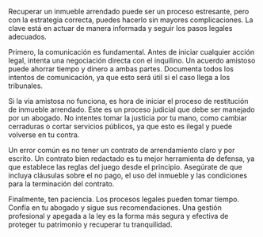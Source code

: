 Recuperar un inmueble arrendado puede ser un proceso estresante, pero con la estrategia correcta, puedes hacerlo sin mayores complicaciones. La clave está en actuar de manera informada y seguir los pasos legales adecuados.

Primero, la comunicación es fundamental. Antes de iniciar cualquier acción legal, intenta una negociación directa con el inquilino. Un acuerdo amistoso puede ahorrar tiempo y dinero a ambas partes. Documenta todos los intentos de comunicación, ya que esto será útil si el caso llega a los tribunales.

Si la vía amistosa no funciona, es hora de iniciar el proceso de restitución de inmueble arrendado. Este es un proceso judicial que debe ser manejado por un abogado. No intentes tomar la justicia por tu mano, como cambiar cerraduras o cortar servicios públicos, ya que esto es ilegal y puede volverse en tu contra.

Un error común es no tener un contrato de arrendamiento claro y por escrito. Un contrato bien redactado es tu mejor herramienta de defensa, ya que establece las reglas del juego desde el principio. Asegúrate de que incluya cláusulas sobre el no pago, el uso del inmueble y las condiciones para la terminación del contrato.

Finalmente, ten paciencia. Los procesos legales pueden tomar tiempo. Confía en tu abogado y sigue sus recomendaciones. Una gestión profesional y apegada a la ley es la forma más segura y efectiva de proteger tu patrimonio y recuperar tu tranquilidad.
